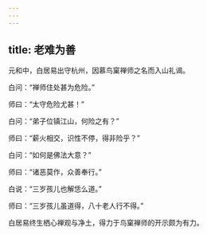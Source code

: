 ```yaml
---
---
---
```

title: 老难为善
---




元和中，白居易出守杭州，因慕鸟窠禅师之名而入山礼谒。

白问：“禅师住处甚为危险。”

师曰：“太守危险尤甚！”

白问：“弟子位镇江山，何险之有？”

师曰：“薪火相交，识性不停，得非险乎？”

白问：“如何是佛法大意？”

师曰：“诸恶莫作，众善奉行。”

白说：“三岁孩儿也解恁么道。”

师曰：“三岁孩儿虽道得，八十老人行不得。”

白居易终生栖心禅观与净土，得力于鸟窠禅师的开示颇为有力。